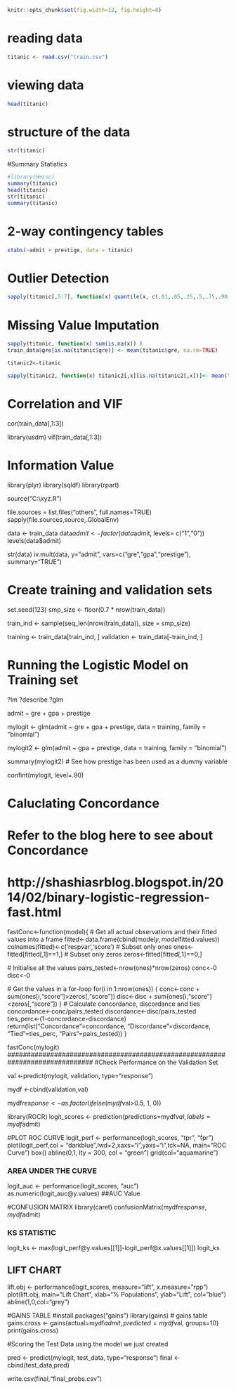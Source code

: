 ```r
knitr::opts_chunk$set(fig.width=12, fig.height=8) 
```
# reading data

```r
titanic <- read.csv("train.csv")
```


# viewing data
```r
head(titanic)
```


# structure of the data
```r
str(titanic)

```

#Summary Statistics

```r
#library(Hmisc)
summary(titanic)
head(titanic)
str(titanic)
summary(titanic)

```

# 2-way contingency tables
```r
xtabs(~admit + prestige, data = titanic)
```


##############################################################################
# Outlier Detection

```r
sapply(titanic[,5:7], function(x) quantile(x, c(.01,.05,.25,.5,.75,.90,.95, .99, 1),na.rm=TRUE) )
```



##############################################################################
# Missing Value Imputation

```r
sapply(titanic, function(x) sum(is.na(x)) )
train_data$gre[is.na(titanic$gre)] <- mean(titanic$gre, na.rm=TRUE)

titanic2<-titanic

sapply(titanic2, function(x) titanic2[,x][is.na(titanic2[,x])]<- mean(titanic2[,x], na.rm=TRUE))
```

##############################################################################
# Correlation and VIF 

cor(train_data[,1:3])

library(usdm)
vif(train_data[,1:3])

##############################################################################
# Information Value 

library(plyr)
library(sqldf)
library(rpart)

source("C:\\xyz.R")

file.sources = list.files("others", full.names=TRUE)
sapply(file.sources,source,.GlobalEnv)

data <- train_data
data$admit <- factor(data$admit, levels= c("1","0"))
levels(data$admit)

str(data)
iv.mult(data, y="admit", vars=c("gre","gpa","prestige"), summary="TRUE")


##############################################################################
# Create training and validation sets 

set.seed(123)
smp_size <- floor(0.7 * nrow(train_data))

train_ind <- sample(seq_len(nrow(train_data)), size = smp_size)

training <- train_data[train_ind, ]
validation <- train_data[-train_ind, ]

##############################################################################
# Running the Logistic Model on Training set 

?lm
?describe
?glm

admit ~ gre + gpa + prestige

mylogit <- glm(admit ~ gre + gpa + prestige, data = training, family = "binomial")

mylogit2 <- glm(admit ~ gpa + prestige, data = training, family = "binomial")

summary(mylogit2)
# See how prestige has been used as a dummy variable

confint(mylogit, level=.90)

# Caluclating Concordance
# Refer to the blog here to see  about Concordance
# http://shashiasrblog.blogspot.in/2014/02/binary-logistic-regression-fast.html

fastConc<-function(model){
  # Get all actual observations and their fitted values into a frame
  fitted<-data.frame(cbind(model$y,model$fitted.values))
  colnames(fitted)<-c('respvar','score')
  # Subset only ones
  ones<-fitted[fitted[,1]==1,]
  # Subset only zeros
  zeros<-fitted[fitted[,1]==0,]
  
  # Initialise all the values
  pairs_tested<-nrow(ones)*nrow(zeros)
  conc<-0
  disc<-0
  
  # Get the values in a for-loop
  for(i in 1:nrow(ones))
  {
    conc<-conc + sum(ones[i,"score"]>zeros[,"score"])
    disc<-disc + sum(ones[i,"score"]<zeros[,"score"])
  }
  # Calculate concordance, discordance and ties
  concordance<-conc/pairs_tested
  discordance<-disc/pairs_tested
  ties_perc<-(1-concordance-discordance)
  return(list("Concordance"=concordance,
              "Discordance"=discordance,
              "Tied"=ties_perc,
              "Pairs"=pairs_tested))
}


fastConc(mylogit)
##############################################################################
#Check Performance on the Validation Set 

val <-predict(mylogit, validation, type="response") 

mydf <-cbind(validation,val)

mydf$response <- as.factor(ifelse(mydf$val>0.5, 1, 0))


library(ROCR)
logit_scores <- prediction(predictions=mydf$val, labels=mydf$admit)


#PLOT ROC CURVE
logit_perf <- performance(logit_scores, "tpr", "fpr")
plot(logit_perf,col = "darkblue",lwd=2,xaxs="i",yaxs="i",tck=NA, main="ROC Curve")
box()
abline(0,1, lty = 300, col = "green")
grid(col="aquamarine")


### AREA UNDER THE CURVE
logit_auc <- performance(logit_scores, "auc")
as.numeric(logit_auc@y.values)  ##AUC Value


#CONFUSION MATRIX
library(caret)
confusionMatrix(mydf$response,mydf$admit)


### KS STATISTIC
logit_ks <- max(logit_perf@y.values[[1]]-logit_perf@x.values[[1]])
logit_ks


## LIFT CHART
lift.obj <- performance(logit_scores, measure="lift", x.measure="rpp")
plot(lift.obj,
     main="Lift Chart",
     xlab="% Populations",
     ylab="Lift",
     col="blue")
abline(1,0,col="grey")


#GAINS TABLE
#install.packages("gains")
library(gains)
# gains table
gains.cross <- gains(actual=mydf$admit , predicted=mydf$val, groups=10)
print(gains.cross)

##############################################################################
#Scoring the Test Data using the model we just created 

pred <- predict(mylogit, test_data, type="response") 
final <- cbind(test_data,pred)

write.csv(final,"final_probs.csv")

##############################################################################
